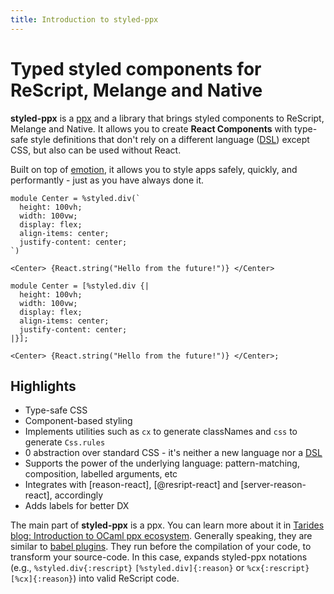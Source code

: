 ```yaml
---
title: Introduction to styled-ppx
---
```


# Typed styled components for ReScript, Melange and Native

**styled-ppx** is a [ppx](https://tarides.com/blog/2019-05-09-an-introduction-to-ocaml-ppx-ecosystem) and a library that brings styled components to ReScript, Melange and Native. It allows you to create **React Components** with type-safe style definitions that don't rely on a different language ([DSL](https://en.wikipedia.org/wiki/Domain-specific_language)) except CSS, but also can be used without React.

Built on top of [emotion](https://emotion.sh), it allows you to style apps safely, quickly, and performantly - just as you have always done it.

```rescript
module Center = %styled.div(`
  height: 100vh;
  width: 100vw;
  display: flex;
  align-items: center;
  justify-content: center;
`)

<Center> {React.string("Hello from the future!")} </Center>
```
```reason
module Center = [%styled.div {|
  height: 100vh;
  width: 100vw;
  display: flex;
  align-items: center;
  justify-content: center;
|}];

<Center> {React.string("Hello from the future!")} </Center>;
```

## Highlights

- Type-safe CSS
- Component-based styling
- Implements utilities such as `cx` to generate classNames and `css` to generate `Css.rules`
- 0 abstraction over standard CSS - it's neither a new language nor a [DSL](https://en.wikipedia.org/wiki/Domain-specific_language)
- Supports the power of the underlying language: pattern-matching, composition, labelled arguments, etc
- Integrates with [reason-react], [@resript-react] and [server-reason-react], accordingly
- Adds labels for better DX

The main part of **styled-ppx** is a ppx. You can learn more about it in [Tarides blog: Introduction to OCaml ppx ecosystem](https://tarides.com/blog/2019-05-09-an-introduction-to-ocaml-ppx-ecosystem). Generally speaking, they are similar to [babel plugins](https://babeljs.io/docs/en/plugins/). They run before the compilation of your code, to transform your source-code. In this case, expands styled-ppx notations (e.g., `%styled.div{:rescript}` `[%styled.div]{:reason}` or `%cx{:rescript}` `[%cx]{:reason}`) into valid ReScript code.
